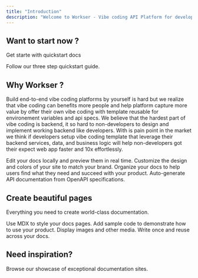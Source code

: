 ```yaml
---
title: "Introduction"
description: "Welcome to Workser - Vibe coding API Platform for developers so any platform can offer their own vibe coding feature made easy by integrate Workser Vibe coding API with infrastructure management so you can publish web app instantly after AI Agent done the tasks."
---
```


## Want to start now ?

Get starte with quickstart docs

<Card title="Start here" icon="rocket" horizontal href="/quickstart">
  Follow our three step quickstart guide.
</Card>

## Why Workser ?

Build end-to-end vibe coding platforms by yourself is hard but we realize that vibe coding can benefits more people and help platform capture more value by offer their own vibe coding with template reusable for environement variables and api specs. We believe that the hardest part of vibe coding is backend, it so hard to non-developers to design and implement working backend like developers. With is pain point in the market we think if developers setup vibe coding template that leverage their backend services, data, and business logic will help non-developers got their expect web app faster and 10x effortlessly.

<Columns cols={2}>
  <Card title="Edit locally" icon="pen-to-square" href="/development">
    Edit your docs locally and preview them in real time.
  </Card>
  <Card title="Customize your site" icon="palette" href="/essentials/settings">
    Customize the design and colors of your site to match your brand.
  </Card>
  <Card title="Set up navigation" icon="map" href="/essentials/navigation">
    Organize your docs to help users find what they need and succeed with your product.
  </Card>
  <Card title="API documentation" icon="terminal" href="/api-reference/introduction">
    Auto-generate API documentation from OpenAPI specifications.
  </Card>
</Columns>

## Create beautiful pages

Everything you need to create world-class documentation.

<Columns cols={2}>
  <Card title="Write with MDX" icon="pen-fancy" href="/essentials/markdown">
    Use MDX to style your docs pages.
  </Card>
  <Card title="Code samples" icon="code" href="/essentials/code">
    Add sample code to demonstrate how to use your product.
  </Card>
  <Card title="Images" icon="image" href="/essentials/images">
    Display images and other media.
  </Card>
  <Card title="Reusable snippets" icon="recycle" href="/essentials/reusable-snippets">
    Write once and reuse across your docs.
  </Card>
</Columns>

## Need inspiration?

<Card title="See complete examples" icon="stars" href="https://mintlify.com/customers">
  Browse our showcase of exceptional documentation sites.
</Card>
